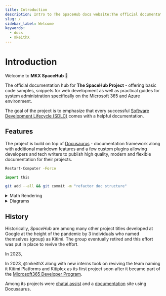 ```yaml
---
title: Introduction
description: Intro to The SpaceHub docs website:The official documentation for The SpaceHub Project
slug: /
sidebar_label: Welcome
keywords:
  - docs
  - mkeithX
---
```




# Introduction

Welcome to **MKX SpaceHub** 🚀

The official documentation hub for **The SpaceHub Project** - offering basic code samples, snippets for web development as well as practical guides for system administration specifically on the Microsoft 365 and Azure environment.


The goal of the project is to emphasize that every successful [Software Development Lifecycle (SDLC)](https://github.com/resources/articles/software-development/what-is-sdlc#sdlc-best-practices-and-challenges) comes with a helpful documentation. 


## Features
The project is build on top of [Docusaurus](https://docusaurus.io) - documentation framework along with additional markdown features and a few custom plugins allowing developers and tech writers to publish high quality, modern and flexible documentation for their projects.



<BrowserWindow>

<Tabs>
<TabItem value="sh" label="PowerShell">

```sh
Restart-Computer -Force
```
</TabItem>

<TabItem value="py" label="Python">

```py
import this
```

</TabItem>
<TabItem value="git" label="Git">

```bash
git add --all && git commit -m "refactor doc structure"
```

</TabItem>
</Tabs>

</BrowserWindow>

<!-- <BrowserWindow>


</BrowserWindow> -->


<details>
<summary>Math Rendering</summary>

For displaying complex equations

- $ E = mc^2 $
- $ F = ma $
- $ I = \int_0^{2\pi} \sin(x)\,dx $

</details>




<details>
<summary>Diagrams</summary>

For clear visual explanations

  ```mermaid
    graph LR;
    A-->B-->C;
  ```

  ```mermaid
  kanban
    Todo
      [Create Documentation]
      docs[Create Blog about the new diagram]
    [In progress]
      id6[Create renderer so that it works in all cases.  We also add som extra text here for testing  purposes. And some more just for the extra flare.]
    id9[Ready for deploy]
      id8[Design grammar]@{ assigned: 'knsv' }
    id10[Ready for test]
      id4[Create parsing tests]@{ ticket: MC-2038,  assigned: 'K.Sveidqvist', priority: 'High' }
      id66[last item]@{ priority: 'Very Low', assigned:   'knsv' }
    id11[Done]
      id5[define getData]
      id2[Title of diagram is more than 100 chars when  user duplicates diagram with 100 char]@{ ticket:   MC-2036, priority: 'Very High'}
      id3[Update DB function]@{ ticket: MC-2037,  assigned: knsv, priority: 'High' }

    id12[Can't reproduce]
      id3[Weird flickering in Firefox]
  ```

</details>

<!-- - The **Search Functionality** is powered by [Algolia DocSearch](https://docsearch.algolia.com) with a custom crawler configuration.


- **Hosted on [Cloudflare](https://pages.cloudflare.com/)**: This website is securely hosted on Cloudflare for fast and reliable performance. -->


## History
Historically, _SpaceHub_ are among many other project titles developed at Google at the height of the pandemic by 3 individuals who named themselves (group) as Kitimi. The group eventually retired and this effort was put in place to revive the effort.

In 2023, 

In 2023, @mkeithX along with new interns took on reviving the team naming it Kitimi Platforms and Kitiplex as its first project soon after it became part of the [Microsoft365 Developer Program](https://developer.microsoft.com/en-us/microsoft-365). 

Among its projects were [chatai assist](https://ginabot.vercel.app/) and a [documentation](https://kitiplex.github.io/blog/welcome) site using Docusaurus.






<!-- <KitimiTest class="logoCard" /> -->

<KitimiLogo class="logoBadge" />


